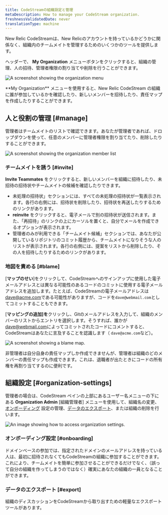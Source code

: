 ```yaml
---
title: CodeStreamの組織設定と管理
metaDescription: How to manage your CodeStream organization.
freshnessValidatedDate: never
translationType: machine
---
```







New Relic CodeStreamは、New Relicのアカウントを持っているかどうかに関係なく、組織内のチームメイトを管理するためのいくつかのツールを提供します。

ヘッダーで、 **My Organization** メニューボタンをクリックすると、組織の管理、人の招待、管理者権限の割り当てや削除を行うことができます。

<img
  title="organization-menu"
  alt="A screenshot showing the organization menu"
  src={codestreamOrganizationMenu}
/>

<figcaption>
  **My Organization** メニューを使用すると、New Relic CodeStream の組織に誰が参加しているかを確認したり、新しいメンバーを招待したり、責任マップを作成したりすることができます。
</figcaption>

## 人と役割の管理 [#manage]

管理者はチームメイトのリストで確認できます。あなたが管理者であれば、ドロップダウンを使って、任意のメンバーに管理者権限を割り当てたり、削除したりすることができます。

<img
  title="organization-members"
  alt="A screenshot showing the organization member list"
  src={codestreamOrganizationMemberList}
/>

### チームメイトを誘う [#invite]

**Invite Teammates** をクリックすると、新しいメンバーを組織に招待したり、未招待の招待状やチームメイトの候補を確認したりできます。

* 未処理の招待状」セクションには、すべての未処理の招待状が一覧表示されます。各行の右側には、招待状を削除したり、招待状を再送したりするためのリンクがあります。
* **reinvite** をクリックすると、電子メールで別の招待状が送信されます。また、「再招待」のリンクの上にカーソルを置くと、自分でメールを作成できるオプションが表示されます。
* 管理者のみが利用できる「チームメイト候補」セクションでは、あなたが公開しているリポジトリのコミット履歴から、チームメイトになりそうな人のリストが表示されます。各行の右側には、提案をリストから削除したり、その人を招待したりするためのリンクがあります。

### 地図を責める [#blame]

\[**マップのせい**]をクリックして、CodeStreamへのサインアップに使用した電子メールアドレスとは異なる可能性のあるコードのコミットに使用する電子メールアドレスを追加します。たとえば、CodeStreamの電子メールアドレスは[dave@acme.com](mailto:dave@acme.com)である可能性がありますが、コードを`dave@webmail.com`としてコミットすることもできます。

\[**マッピングの追加]を**クリックし、Gitのメールアドレスを入力して、組織のメンバーのリストからエントリを選択します。そうすれば、誰かが[dave@webmail.com](mailto:dave@webmail.com)によってコミットされたコードにコメントすると、CodeStreamはあなたに言及することを認識します（ `dave@acme.com`など）。

<img
  title="blame-map"
  alt="A screenshot showing a blame map."
  src={codestreamBlameMap}
/>

非管理者は自分自身の責任マップしか作成できませんが、管理者は組織のどのメンバーの責任マップも作成できます。これは、退職者が出たときにコードの所有権を再割り当てするのに便利です。

## 組織設定 [#organization-settings]

管理者の場合は、CodeStream ペインの上部にあるユーザー名メニューの下にある **Organization Admin** \[組織管理者] メニューを使用して、組織名の変更、 [オンボーディング](#onboarding) 設定の管理、[データのエクスポート](#export)、または組織の削除を行います。

<img
  title="Organization settings"
  alt="An image showing how to access organization settings."
  src={codestreamOrganizationMenuOptions}
/>

### オンボーディング設定 [#onboarding]

ドメインベースの参加では、指定されたドメインのメールアドレスを持っている人は、最初に招待されなくてもCodeStreamの組織に参加することができます。これにより、チームメイトを簡単に参加させることができるだけでなく、（誤って自分の組織を作ってしまうのではなく）確実にあなたの組織の一員となることができます。

### データのエクスポート [#export]

組織のディスカッションをCodeStreamから取り出すための軽量なエクスポートツールがあります。